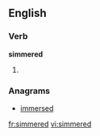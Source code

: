==English==

===Verb===
'''simmered'''

# {{present participle of|[[simmer]]}}

===Anagrams===
* [[immersed#English|immersed]]

[[fr:simmered]]
[[vi:simmered]]